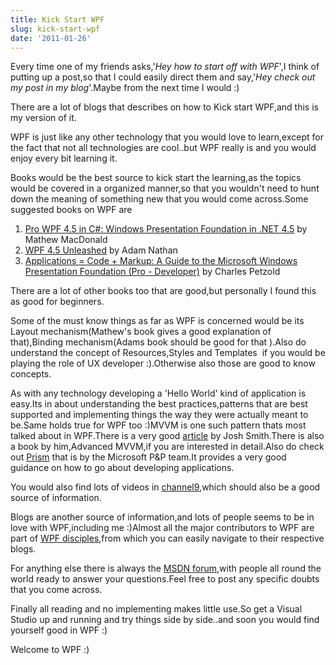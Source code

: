 ```yaml
---
title: Kick Start WPF
slug: kick-start-wpf
date: '2011-01-26'
---
```

Every time one of my friends asks,'_Hey how to start off with WPF_',I think of putting up a post,so that I could easily direct them and say,'_Hey check out my post in my blog_'.Maybe from the next time I would :)

There are a lot of blogs that describes on how to Kick start WPF,and this is my version of it.

WPF is just like any other technology that you would love to learn,except for the fact that not all technologies are cool..but WPF really is and you would enjoy every bit learning it.

Books would be the best source to kick start the learning,as the topics would be covered in a organized manner,so that you wouldn't need to hunt down the meaning of something new that you would come across.Some suggested books on WPF are

1.  [Pro WPF 4.5 in C#: Windows Presentation Foundation in .NET 4.5](https://www.amazon.com/gp/product/1430243651/ref=as_li_qf_sp_asin_tl?ie=UTF8&camp=1789&creative=9325&creativeASIN=1430243651&linkCode=as2&tag=rahulpnath-20) by Mathew MacDonald
2.  [WPF 4.5 Unleashed](https://www.amazon.com/gp/product/0672336979/ref=as_li_qf_sp_asin_tl?ie=UTF8&camp=1789&creative=9325&creativeASIN=0672336979&linkCode=as2&tag=rahulpnath-20) by Adam Nathan
3.  [Applications = Code + Markup: A Guide to the Microsoft Windows Presentation Foundation (Pro - Developer)](https://www.amazon.com/gp/product/B00BR9XMH6/ref=as_li_qf_sp_asin_tl?ie=UTF8&camp=1789&creative=9325&creativeASIN=B00BR9XMH6&linkCode=as2&tag=rahulpnath-20) by Charles Petzold

There are a lot of other books too that are good,but personally I found this as good for beginners.

Some of the must know things as far as WPF is concerned would be its Layout mechanism(Mathew's book gives a good explanation of that),Binding mechanism(Adams book should be good for that ).Also do understand the concept of Resources,Styles and Templates  if you would be playing the role of UX developer :).Otherwise also those are good to know concepts.

As with any technology developing a 'Hello World' kind of application is easy.Its in about understanding the best practices,patterns that are best supported and implementing things the way they were actually meant to be.Same holds true for WPF too :)MVVM is one such pattern thats most talked about in WPF.There is a very good [article](https://msdn.microsoft.com/en-us/magazine/dd419663.aspx/) by Josh Smith.There is also a book by him,Advanced MVVM,if you are interested in detail.Also do check out [Prism](https://compositewpf.codeplex.com/) that is by the Microsoft P&P team.It provides a very good guidance on how to go about developing applications.

You would also find lots of videos in [channel9](https://channel9.msdn.com/Tags/wpf),which should also be a good source of information.

Blogs are another source of information,and lots of people seems to be in love with WPF,including me :)Almost all the major contributors to WPF are part of [WPF disciples](https://wpfdisciples.wordpress.com/),from which you can easily navigate to their respective blogs.

For anything else there is always the [MSDN forum](https://social.msdn.microsoft.com/forums/en/wpf/threads/),with people all round the world ready to answer your questions.Feel free to post any specific doubts that you come across.

Finally all reading and no implementing makes little use.So get a Visual Studio up and running and try things side by side..and soon you would find yourself good in WPF :)

Welcome to WPF :)
